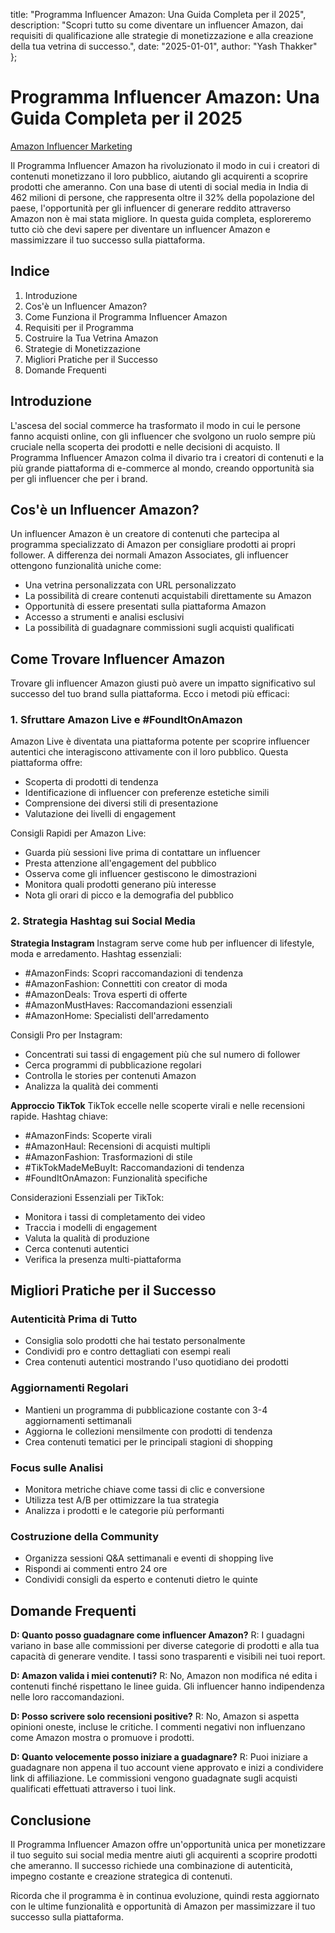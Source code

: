   title: "Programma Influencer Amazon: Una Guida Completa per il 2025",
  description: "Scopri tutto su come diventare un influencer Amazon, dai requisiti di qualificazione alle strategie di monetizzazione e alla creazione della tua vetrina di successo.",
  date: "2025-01-01",
  author: "Yash Thakker"
};

# Programma Influencer Amazon: Una Guida Completa per il 2025

[Amazon Influencer Marketing](/images/blog-posts/amazon-influencer.jpeg)

Il Programma Influencer Amazon ha rivoluzionato il modo in cui i creatori di contenuti monetizzano il loro pubblico, aiutando gli acquirenti a scoprire prodotti che ameranno. Con una base di utenti di social media in India di 462 milioni di persone, che rappresenta oltre il 32% della popolazione del paese, l'opportunità per gli influencer di generare reddito attraverso Amazon non è mai stata migliore. In questa guida completa, esploreremo tutto ciò che devi sapere per diventare un influencer Amazon e massimizzare il tuo successo sulla piattaforma.

## Indice

1. Introduzione
2. Cos'è un Influencer Amazon?
3. Come Funziona il Programma Influencer Amazon
4. Requisiti per il Programma
5. Costruire la Tua Vetrina Amazon
6. Strategie di Monetizzazione
7. Migliori Pratiche per il Successo
8. Domande Frequenti

## Introduzione

L'ascesa del social commerce ha trasformato il modo in cui le persone fanno acquisti online, con gli influencer che svolgono un ruolo sempre più cruciale nella scoperta dei prodotti e nelle decisioni di acquisto. Il Programma Influencer Amazon colma il divario tra i creatori di contenuti e la più grande piattaforma di e-commerce al mondo, creando opportunità sia per gli influencer che per i brand.

## Cos'è un Influencer Amazon?

Un influencer Amazon è un creatore di contenuti che partecipa al programma specializzato di Amazon per consigliare prodotti ai propri follower. A differenza dei normali Amazon Associates, gli influencer ottengono funzionalità uniche come:

- Una vetrina personalizzata con URL personalizzato
- La possibilità di creare contenuti acquistabili direttamente su Amazon
- Opportunità di essere presentati sulla piattaforma Amazon
- Accesso a strumenti e analisi esclusivi
- La possibilità di guadagnare commissioni sugli acquisti qualificati

## Come Trovare Influencer Amazon

Trovare gli influencer Amazon giusti può avere un impatto significativo sul successo del tuo brand sulla piattaforma. Ecco i metodi più efficaci:

### 1. Sfruttare Amazon Live e #FoundItOnAmazon

Amazon Live è diventata una piattaforma potente per scoprire influencer autentici che interagiscono attivamente con il loro pubblico. Questa piattaforma offre:
- Scoperta di prodotti di tendenza
- Identificazione di influencer con preferenze estetiche simili
- Comprensione dei diversi stili di presentazione
- Valutazione dei livelli di engagement

Consigli Rapidi per Amazon Live:
- Guarda più sessioni live prima di contattare un influencer
- Presta attenzione all'engagement del pubblico
- Osserva come gli influencer gestiscono le dimostrazioni
- Monitora quali prodotti generano più interesse
- Nota gli orari di picco e la demografia del pubblico

### 2. Strategia Hashtag sui Social Media

**Strategia Instagram**
Instagram serve come hub per influencer di lifestyle, moda e arredamento. Hashtag essenziali:
- #AmazonFinds: Scopri raccomandazioni di tendenza
- #AmazonFashion: Connettiti con creator di moda
- #AmazonDeals: Trova esperti di offerte
- #AmazonMustHaves: Raccomandazioni essenziali
- #AmazonHome: Specialisti dell'arredamento

Consigli Pro per Instagram:
- Concentrati sui tassi di engagement più che sul numero di follower
- Cerca programmi di pubblicazione regolari
- Controlla le stories per contenuti Amazon
- Analizza la qualità dei commenti

**Approccio TikTok**
TikTok eccelle nelle scoperte virali e nelle recensioni rapide. Hashtag chiave:
- #AmazonFinds: Scoperte virali
- #AmazonHaul: Recensioni di acquisti multipli
- #AmazonFashion: Trasformazioni di stile
- #TikTokMadeMeBuyIt: Raccomandazioni di tendenza
- #FoundItOnAmazon: Funzionalità specifiche

Considerazioni Essenziali per TikTok:
- Monitora i tassi di completamento dei video
- Traccia i modelli di engagement
- Valuta la qualità di produzione
- Cerca contenuti autentici
- Verifica la presenza multi-piattaforma

## Migliori Pratiche per il Successo

### Autenticità Prima di Tutto
- Consiglia solo prodotti che hai testato personalmente
- Condividi pro e contro dettagliati con esempi reali
- Crea contenuti autentici mostrando l'uso quotidiano dei prodotti

### Aggiornamenti Regolari
- Mantieni un programma di pubblicazione costante con 3-4 aggiornamenti settimanali
- Aggiorna le collezioni mensilmente con prodotti di tendenza
- Crea contenuti tematici per le principali stagioni di shopping

### Focus sulle Analisi
- Monitora metriche chiave come tassi di clic e conversione
- Utilizza test A/B per ottimizzare la tua strategia
- Analizza i prodotti e le categorie più performanti

### Costruzione della Community
- Organizza sessioni Q&A settimanali e eventi di shopping live
- Rispondi ai commenti entro 24 ore
- Condividi consigli da esperto e contenuti dietro le quinte

## Domande Frequenti

**D: Quanto posso guadagnare come influencer Amazon?**
R: I guadagni variano in base alle commissioni per diverse categorie di prodotti e alla tua capacità di generare vendite. I tassi sono trasparenti e visibili nei tuoi report.

**D: Amazon valida i miei contenuti?**
R: No, Amazon non modifica né edita i contenuti finché rispettano le linee guida. Gli influencer hanno indipendenza nelle loro raccomandazioni.

**D: Posso scrivere solo recensioni positive?**
R: No, Amazon si aspetta opinioni oneste, incluse le critiche. I commenti negativi non influenzano come Amazon mostra o promuove i prodotti.

**D: Quanto velocemente posso iniziare a guadagnare?**
R: Puoi iniziare a guadagnare non appena il tuo account viene approvato e inizi a condividere link di affiliazione. Le commissioni vengono guadagnate sugli acquisti qualificati effettuati attraverso i tuoi link.

## Conclusione

Il Programma Influencer Amazon offre un'opportunità unica per monetizzare il tuo seguito sui social media mentre aiuti gli acquirenti a scoprire prodotti che ameranno. Il successo richiede una combinazione di autenticità, impegno costante e creazione strategica di contenuti.

Ricorda che il programma è in continua evoluzione, quindi resta aggiornato con le ultime funzionalità e opportunità di Amazon per massimizzare il tuo successo sulla piattaforma.